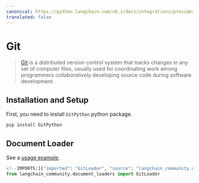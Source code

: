 ```yaml
---
canonical: https://python.langchain.com/v0.1/docs/integrations/providers/git
translated: false
---
```


# Git

>[Git](https://en.wikipedia.org/wiki/Git) is a distributed version control system that tracks changes in any set of computer files, usually used for coordinating work among programmers collaboratively developing source code during software development.

## Installation and Setup

First, you need to install `GitPython` python package.

```bash
pip install GitPython
```

## Document Loader

See a [usage example](/docs/integrations/document_loaders/git).

```python
<!--IMPORTS:[{"imported": "GitLoader", "source": "langchain_community.document_loaders", "docs": "https://api.python.langchain.com/en/latest/document_loaders/langchain_community.document_loaders.git.GitLoader.html", "title": "Git"}]-->
from langchain_community.document_loaders import GitLoader
```